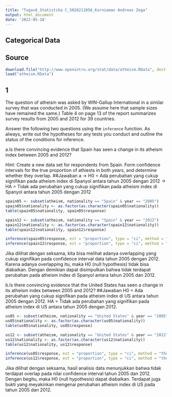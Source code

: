 ---
title: "Tugas6_Statistika C_5026211056_Kurniaman Andreas Zega"
output: html_document
date: '2022-05-18'
---
## Categorical Data
## Source
```{r load-data}
download.file("http://www.openintro.org/stat/data/atheism.RData", destfile = "atheism.RData")
load("atheism.RData")
```
## 1
The question of atheism was asked by WIN-Gallup International in a similar 
survey that was conducted in 2005. (We assume here that sample sizes have 
remained the same.) Table 4 on page 13 of the report summarizes survey results 
from 2005 and 2012 for 39 countries.

Answer the following two questions using the `inference` function. As 
always, write out the hypotheses for any tests you conduct and outline the
status of the conditions for inference.

a.Is there convincing evidence that Spain has seen a change in its 
atheism index between 2005 and 2012?

*Hint:* Create a new data set for respondents from Spain. Form
confidence intervals for the true proportion of athiests in both
years, and determine whether they overlap.
##Jawaban a
-> H0 = Ada perubahan yang cukup signifikan pada atheism index di Spanyol antara tahun 2005 dengan 2012
-> HA = Tidak ada perubahan yang cukup signifikan pada atheism index di Spanyol antara tahun 2005 dengan 2012

```{r spain 2005-2012}
spain05 <- subset(atheism, nationality == "Spain" & year == "2005")
spain05$nationality <- as.factor(as.character(spain05$nationality))
table(spain05$nationality, spain05$response)

spain12 <- subset(atheism, nationality == "Spain" & year == "2012")
spain12$nationality <- as.factor(as.character(spain12$nationality))
table(spain12$nationality, spain12$response)
```
```{r inference spain 2005-2012}
inference(spain05$response, est = "proportion", type = "ci", method = "theoretical", success = "atheist")
inference(spain12$response, est = "proportion", type = "ci", method = "theoretical", success = "atheist")
```

Jika dilihat dengan seksama, kita bisa melihat adanya overlapping yang cukup signifikan pada confidence interval data tahun 2005 dengan 2012. Karena adanya overlapping itu, maka H0 (null hypothesis) tidak bisa diabaikan. Dengan demikian dapat disimpulkan bahwa tidak terdapat perubahan pada atheism index di Spanyol antara tahun 2005 dan 2012.

b.Is there convincing evidence that the United States has seen a change in its atheism index between 2005 and 2012?
##Jawaban
H0 = Ada perubahan yang cukup signifikan pada atheism index di US antara tahun 2005 dengan 2012.
HA = Tidak ada perubahan yang signifikan pada atheism index di US antara tahun 2005 dengan 2012.

```{r us-2005-2012}
us05 <- subset(atheism, nationality == "United States" & year == "2005")
us05$nationality <- as.factor(as.character(us05$nationality))
table(us05$nationality, us05$response)

us12 <- subset(atheism, nationality == "United States" & year == "2012")
us12$nationality <- as.factor(as.character(us12$nationality))
table(us12$nationality, us12$response)
```
```{r inference-us-2005-2012}
inference(us05$response, est = "proportion", type = "ci", method = "theoretical", success = "atheist")
inference(us12$response, est = "proportion", type = "ci", method = "theoretical", success = "atheist")
```
Jika dilihat dengan seksama, hasil analisis data menunjukkan bahwa tidak terdapat overlap pada nilai confidence interval tahun 2005 dan 2012. Dengan begitu, maka H0 (null hypothesis) dapat diabaikan. Terdapat juga bukti yang meyakinkan mengenai perubahan atheism index di US pada tahun 2005 dan 2012.